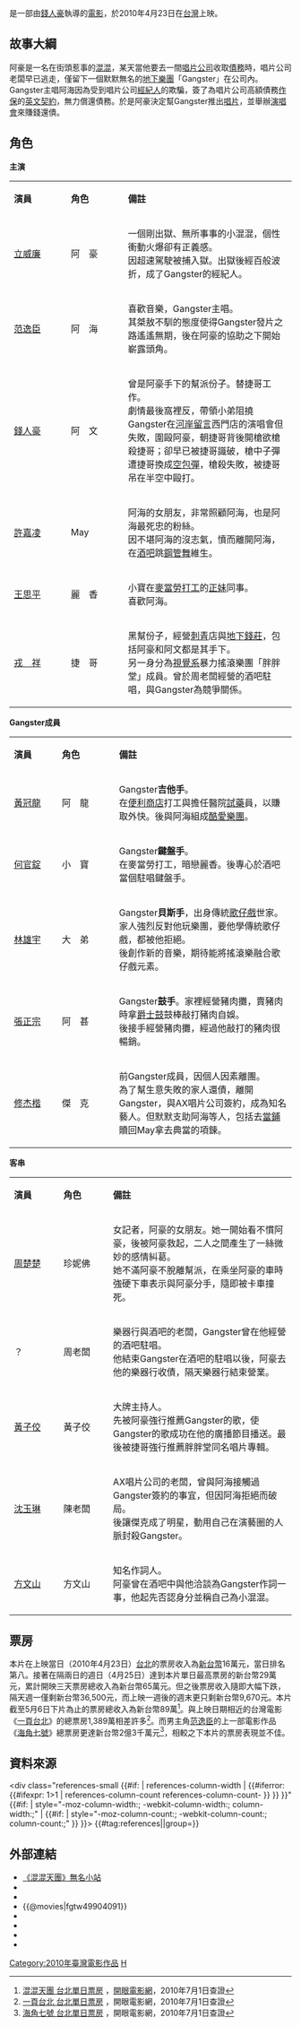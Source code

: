  {{Infobox Film
| name           = 混混天團
| original_name  = ''{{lang|en|Gangster Rock}}''
| director       = [[錢人豪|錢人豪]]
| producer       = 吳智弘、吳權浩
| producer_2     = 孫馥堂
| writer         = [[錢人豪|錢人豪]]
| starring       = [[立威廉|立威廉]]、[[范逸臣|范逸臣]]、[[戎祥|戎祥]]<br/>[[周楚楚|周楚楚]]、[[許嘉凌|許嘉凌]]、[[修杰楷|修杰楷]]<br/>[[黃子佼|黃子佼]]、[[沈玉琳|沈玉琳]]、[[劉序浩|劉序浩]]<br/>[[黃冠龍|黃冠龍]]、[[何官錠|何官錠]]、[[戎祥|戎祥]]
| music          = [[范逸臣|范逸臣]]、[[黃冠龍|黃冠龍]]
| movie_music    = 
| cinematography = 林育塘
| production_supervisor = [[戎祥|戎祥]]、林紹文　
| editing        = 顧曉芸（指導）
| studio         = 海樂影業有限公司<br>先豐國際整合行銷有限公司
| distributor    = 海樂影業有限公司 
| released       = {{flagicon|ROC}} {{film date|2010|4|23}}
| issue date     = {{start date|2010|7|30}}
| runtime        = 100 分鐘
| rate           = 輔導級
| country        = {{ROC}} 
| language       = [[國語|國語]]
| sec-title      = 這世界還好還有音樂 不然殘酷的生命將如何繼續
| awards         =
| budget         = 
| gross          = [[新台幣|新台幣]]180萬元
| amg_id         =
| imdb_id        = tt2205489
| preceded_by    =
| followed_by    =
| website        = [http://www.wretch.cc/blog/gangsterrock 《混混天團》無名小站]
}}

{{engname|《混混天團》|Gangster Rock}}是一部由[[錢人豪|錢人豪]]執導的[[電影|電影]]，於2010年4月23日在[[台灣|台灣]]上映。

== 故事大綱 ==
{{cquote|這世界還好還有音樂<br>不然殘酷的生命將如何繼續}}
阿豪是一名在街頭惹事的[[混混|混混]]，某天當他要去一間[[唱片公司|唱片公司]]收取[[債務|債務]]時，唱片公司老闆早已逃走，僅留下一個默默無名的[[地下樂團|地下樂團]]「Gangster」在公司內。Gangster主唱阿海因為受到唱片公司[[經紀人|經紀人]]的欺騙，簽了為唱片公司高額債務[[作保|作保]]的[[英文|英文]][[契約|契約]]，無力償還債務。於是阿豪決定幫Gangster推出[[唱片|唱片]]，並舉辦[[演唱會|演唱會]]來賺錢還債。

== 角色 ==
'''主演'''
{|class="wikitable" width="60%" style="font-size:85%;"
|- style="background:cornflowerblue; color:white" align=center
|style="width:2%"|'''演員'''
|style="width:2%"|'''角色'''
|style="width:8%"|'''備註'''

|-align=center 
|[[立威廉|立威廉]]||阿　豪||一個剛出獄、無所事事的小混混，個性衝動火爆卻有正義感。<br/>因超速駕駛被捕入獄。出獄後經百般波折，成了Gangster的經紀人。

|-align=center 
|[[范逸臣|范逸臣]]||阿　海||喜歡音樂，Gangster主唱。<br/>其桀敖不馴的態度使得Gangster發片之路遙遙無期，後在阿豪的協助之下開始嶄露頭角。

|-align=center 
|[[錢人豪|錢人豪]]||阿　文||曾是阿豪手下的幫派份子。替捷哥工作。<br/>劇情最後窩裡反，帶領小弟阻撓Gangster在[[河岸留言|河岸留言]]西門店的演唱會但失敗，圍毆阿豪，朝捷哥背後開槍欲槍殺捷哥；卻早已被捷哥識破，槍中子彈遭捷哥換成[[空包彈|空包彈]]，槍殺失敗，被捷哥吊在半空中毆打。

|-align=center 
|[[許嘉凌|許嘉凌]]||May||阿海的女朋友，非常照顧阿海，也是阿海最死忠的粉絲。<br/>因不堪阿海的沒志氣，憤而離開阿海，在[[酒吧|酒吧]]跳[[鋼管舞|鋼管舞]]維生。

|-align=center 
|[[王思平|王思平]]||麗　香||小寶在[[麥當勞|麥當勞]][[打工|打工]]的[[正妹|正妹]]同事。<br/>喜歡阿海。

|-align=center 
|[[戎祥|戎　祥]]||捷　哥||黑幫份子，經營[[刺青|刺青]]店與[[地下錢莊|地下錢莊]]，包括阿豪和阿文都是其手下。<br/>另一身分為[[視覺系|視覺系]]暴力搖滾樂團「胖胖堂」成員。曾於周老闆經營的酒吧駐唱，與Gangster為競爭關係。

|}

'''Gangster成員'''
{|class="wikitable" width="60%" style="font-size:85%;"
|- style="background:cornflowerblue; color:white" align=center
|style="width:2%"|'''演員'''
|style="width:2%"|'''角色'''
|style="width:8%"|'''備註'''

|-align=center 
|[[黃冠龍|黃冠龍]]||阿　龍||Gangster'''吉他手'''。<br/>在[[便利商店|便利商店]]打工與擔任醫院[[試藥|試藥]]員，以賺取外快。後與阿海組成[[酷愛樂團|酷愛樂團]]。

|-align=center 
|[[何官錠|何官錠]]||小　寶||Gangster'''鍵盤手'''。<br/>在麥當勞打工，暗戀麗香。後專心於酒吧當個駐唱鍵盤手。

|-align=center 
|[[林雄宇|林雄宇]]||大　弟||Gangster'''貝斯手'''，出身傳統[[歌仔戲|歌仔戲]]世家。家人強烈反對他玩樂團，要他學傳統歌仔戲，都被他拒絕。<br/>後創作新的音樂，期待能將搖滾樂融合歌仔戲元素。

|-align=center 
|[[張正宗|張正宗]]||阿　甚||Gangster'''鼓手'''。家裡經營豬肉攤，賣豬肉時拿[[爵士鼓|爵士鼓]]鼓棒敲打豬肉自娛。<br/>後接手經營豬肉攤，經過他敲打的豬肉很暢銷。

|-align=center 
|[[修杰楷|修杰楷]]||傑　克||前Gangster成員，因個人因素離團。<br/>為了幫生意失敗的家人還債，離開Gangster，與AX唱片公司簽約，成為知名藝人。但默默支助阿海等人，包括去[[當鋪|當鋪]]贖回May拿去典當的項鍊。

|}

'''客串'''
{|class="wikitable" width="60%" style="font-size:85%;"
|- style="background:cornflowerblue; color:white" align=center
|style="width:2%"|'''演員'''
|style="width:2%"|'''角色'''
|style="width:8%"|'''備註'''

|-align=center 
|[[周楚楚|周楚楚]]||珍妮佛||女記者，阿豪的女朋友。她一開始看不慣阿豪，後被阿豪救起，二人之間產生了一絲微妙的感情糾葛。<br/>她不滿阿豪不脫離幫派，在乘坐阿豪的車時強硬下車表示與阿豪分手，隨即被卡車撞死。

|-align=center 
|？||周老闆||樂器行與酒吧的老闆，Gangster曾在他經營的酒吧駐唱。<br/>他結束Gangster在酒吧的駐唱以後，阿豪去他的樂器行收債，隔天樂器行結束營業。

|-align=center 
|[[黃子佼|黃子佼]]||黃子佼||大牌主持人。<br/>先被阿豪強行推薦Gangster的歌，使Gangster的歌成功在他的廣播節目播送。最後被捷哥強行推薦胖胖堂同名唱片專輯。

|-align=center 
|[[沈玉琳|沈玉琳]]||陳老闆||AX唱片公司的老闆，曾與阿海接觸過Gangster簽約的事宜，但因阿海拒絕而破局。<br/>後讓傑克成了明星，動用自己在演藝圈的人脈封殺Gangster。

|-align=center 
|[[方文山|方文山]]||方文山||知名作詞人。<br/>阿豪曾在酒吧中與他洽談為Gangster作詞一事，他起先否認身分並稱自己為小混混。

|}

== 票房 ==
本片在上映當日（2010年4月23日）[[台北|台北]]的票房收入為[[新台幣|新台幣]]16萬元，當日排名第八。接著在隔兩日的週日（4月25日）達到本片單日最高票房的新台幣29萬元，累計開映三天票房總收入為新台幣65萬元。但之後票房收入隨即大幅下跌，隔天週一僅剩新台幣36,500元，而上映一週後的週末更只剩新台幣9,670元。本片截至5月6日下片為止的票房總收入為新台幣89萬<ref>[http://app.atmovies.com.tw/movie/movie.cfm?action=BoxOffice&film_id=fgtw49904091&bo_code=taipeidays&more=Y 混混天團 台北單日票房] {{Wayback|url=http://app.atmovies.com.tw/movie/movie.cfm?action=BoxOffice&film_id=fgtw49904091&bo_code=taipeidays&more=Y |date=20100428140251 }}，[[開眼電影網|開眼電影網]]，2010年7月1日查證</ref>。與上映日期相近的台灣電影《[[一頁台北|一頁台北]]》的總票房1,389萬相差許多<ref>[http://app.atmovies.com.tw/movie/movie.cfm?action=BoxOffice&film_id=fftw41291125&bo_code=taipeidays&more=Y 一頁台北 台北單日票房] {{Wayback|url=http://app.atmovies.com.tw/movie/movie.cfm?action=BoxOffice&film_id=fftw41291125&bo_code=taipeidays&more=Y |date=20100410210419 }}，開眼電影網，2010年7月1日查證</ref>。而男主角[[范逸臣|范逸臣]]的上一部電影作品《[[海角七號|海角七號]]》總票房更達新台幣2億3千萬元<ref>[http://app.atmovies.com.tw/movie/movie.cfm?action=BoxOffice&film_id=f1tw49705151&bo_code=taipeidays&more=Y 海角七號 台北單日票房] {{Wayback|url=http://app.atmovies.com.tw/movie/movie.cfm?action=BoxOffice&film_id=f1tw49705151&bo_code=taipeidays&more=Y |date=20090721104822 }}，開眼電影網，2010年7月1日查證</ref>，相較之下本片的票房表現並不佳。

== 資料來源 ==
<div class="references-small {{#if:  | references-column-width | {{#iferror: {{#ifexpr: 1>1 | references-column-count references-column-count-{{{1}}} }} }} }}" {{#if: | style="-moz-column-width:{{{colwidth}}}; -webkit-column-width:{{{colwidth}}}; column-width:{{{colwidth}}};" | {{#if: | style="-moz-column-count:{{{1}}}; -webkit-column-count:{{{1}}}; column-count:{{{1}}};" }} }}>
{{#tag:references||group=}}</div>

== 外部連結 ==
*[http://www.wretch.cc/blog/gangsterrock 《混混天團》無名小站] {{Wayback|url=http://www.wretch.cc/blog/gangsterrock |date=20131227072022 }}
*{{Yahoomovie id|3362}}
*{{MSN movie|1299}}
*{{@movies|fgtw49904091}}
*{{douban}}
*{{Mtime|123787}}
*{{hkmdb title|14315}}
*{{imdb title|2205489}}


[[Category:2010年臺灣電影作品|Category:2010年臺灣電影作品]]
[[Category:台灣劇情片|H]]